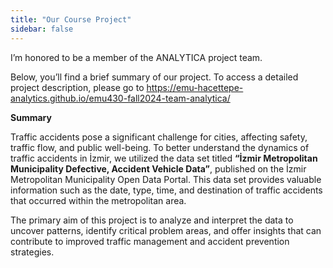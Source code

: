 ```yaml
---
title: "Our Course Project"
sidebar: false 
---
```


I'm honored to be a member of the ANALYTICA project team.

Below, you'll find a brief summary of our project. To access a detailed project description, please go to <https://emu-hacettepe-analytics.github.io/emu430-fall2024-team-analytica/>

**Summary**

Traffic accidents pose a significant challenge for cities, affecting safety, traffic flow, and public well-being. To better understand the dynamics of traffic accidents in İzmir, we utilized the data set titled **“İzmir Metropolitan Municipality Defective, Accident Vehicle Data”**, published on the İzmir Metropolitan Municipality Open Data Portal. This data set provides valuable information such as the date, type, time, and destination of traffic accidents that occurred within the metropolitan area.

The primary aim of this project is to analyze and interpret the data to uncover patterns, identify critical problem areas, and offer insights that can contribute to improved traffic management and accident prevention strategies.
